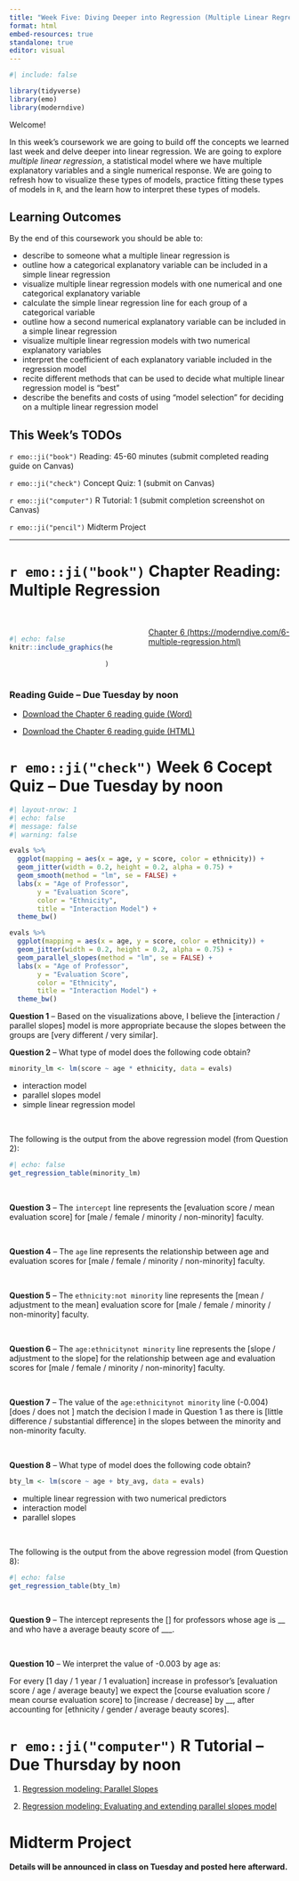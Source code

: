 ```yaml
---
title: "Week Five: Diving Deeper into Regression (Multiple Linear Regression)"
format: html
embed-resources: true
standalone: true
editor: visual
---
```


```r
#| include: false

library(tidyverse)
library(emo)
library(moderndive)
```

Welcome!

In this week's coursework we are going to build off the concepts we learned last week and delve deeper into linear regression. We are going to explore *multiple linear regression*, a statistical model where we have multiple explanatory variables and a single numerical response. We are going to refresh how to visualize these types of models, practice fitting these types of models in `R`, and the learn how to interpret these types of models.

## Learning Outcomes

By the end of this coursework you should be able to:

-   describe to someone what a multiple linear regression is
-   outline how a categorical explanatory variable can be included in a simple linear regression
-   visualize multiple linear regression models with one numerical and one categorical explanatory variable
-   calculate the simple linear regression line for each group of a categorical variable
-   outline how a second numerical explanatory variable can be included in a simple linear regression
-   visualize multiple linear regression models with two numerical explanatory variables
-   interpret the coefficient of each explanatory variable included in the regression model
-   recite different methods that can be used to decide what multiple linear regression model is "best"
-   describe the benefits and costs of using "model selection" for deciding on a multiple linear regression model

## This Week's TODOs

`r emo::ji("book")` Reading: 45-60 minutes (submit completed reading guide on Canvas)

`r emo::ji("check")` Concept Quiz: 1 (submit on Canvas)

`r emo::ji("computer")` R Tutorial: 1 (submit completion screenshot on Canvas)

`r emo::ji("pencil")` Midterm Project

------------------------------------------------------------------------

# `r emo::ji("book")` Chapter Reading: Multiple Regression

::: columns
::: {.column width="40%"}
</br>

```r
#| echo: false
knitr::include_graphics(here::here("images", 
                                   "modern_dive.png")
                        )
```
:::

::: {.column width="5%"}
:::

::: {.column width="55%"}
</br> [Chapter 6 (https://moderndive.com/6-multiple-regression.html)](https://moderndive.com/6-multiple-regression.html)
:::
:::

### Reading Guide -- Due Tuesday by noon

-   [Download the Chapter 6 reading guide (Word)](reading_guide/week5_reading_guide.docx)

-   [Download the Chapter 6 reading guide (HTML)](reading_guide/week5_reading_guide.html)

# `r emo::ji("check")` Week 6 Cocept Quiz -- Due Tuesday by noon

```r
#| layout-nrow: 1
#| echo: false
#| message: false
#| warning: false

evals %>% 
  ggplot(mapping = aes(x = age, y = score, color = ethnicity)) +
  geom_jitter(width = 0.2, height = 0.2, alpha = 0.75) + 
  geom_smooth(method = "lm", se = FALSE) + 
  labs(x = "Age of Professor", 
       y = "Evaluation Score", 
       color = "Ethnicity", 
       title = "Interaction Model") + 
  theme_bw()

evals %>% 
  ggplot(mapping = aes(x = age, y = score, color = ethnicity)) +
  geom_jitter(width = 0.2, height = 0.2, alpha = 0.75) + 
  geom_parallel_slopes(method = "lm", se = FALSE) + 
  labs(x = "Age of Professor", 
       y = "Evaluation Score", 
       color = "Ethnicity", 
       title = "Interaction Model") + 
  theme_bw()
```

**Question 1** -- Based on the visualizations above, I believe the \[interaction / parallel slopes\] model is more appropriate because the slopes between the groups are \[very different / very similar\].

**Question 2** -- What type of model does the following code obtain?

```r
minority_lm <- lm(score ~ age * ethnicity, data = evals)
```

-   interaction model
-   parallel slopes model
-   simple linear regression model

</br>

The following is the output from the above regression model (from Question 2):

```r
#| echo: false
get_regression_table(minority_lm)
```

</br>

**Question 3** -- The `intercept` line represents the \[evaluation score / mean evaluation score\] for \[male / female / minority / non-minority\] faculty.

</br>

**Question 4** -- The `age` line represents the relationship between age and evaluation scores for \[male / female / minority / non-minority\] faculty.

</br>

**Question 5** -- The `ethnicity:not minority` line represents the \[mean / adjustment to the mean\] evaluation score for \[male / female / minority / non-minority\] faculty.

</br>

**Question 6** -- The `age:ethnicitynot minority` line represents the \[slope / adjustment to the slope\] for the relationship between age and evaluation scores for \[male / female / minority / non-minority\] faculty.

</br>

**Question 7** -- The value of the `age:ethnicitynot minority` line (-0.004) \[does / does not \] match the decision I made in Question 1 as there is \[little difference / substantial difference\] in the slopes between the minority and non-minority faculty.

</br>

**Question 8** -- What type of model does the following code obtain?

```r
bty_lm <- lm(score ~ age + bty_avg, data = evals)
```

-   multiple linear regression with two numerical predictors
-   interaction model
-   parallel slopes

</br>

The following is the output from the above regression model (from Question 8):

```r
#| echo: false
get_regression_table(bty_lm)
```

</br>

**Question 9** -- The intercept represents the \[\] for professors whose age is \_\_ and who have a average beauty score of \_\_\_.

</br>

**Question 10** -- We interpret the value of -0.003 by age as:

For every \[1 day / 1 year / 1 evaluation\] increase in professor's \[evaluation score / age / average beauty\] we expect the \[course evaluation score / mean course evaluation score\] to \[increase / decrease\] by \_\_, after accounting for \[ethnicity / gender / average beauty scores\].

# `r emo::ji("computer")` R Tutorial -- Due Thursday by noon

1.  [Regression modeling: Parallel Slopes](https://openintro.shinyapps.io/ims-03-model-06/)

2.  [Regression modeling: Evaluating and extending parallel slopes model](https://openintro.shinyapps.io/ims-03-model-07/#section-evaluating-and-extending-parallel-slopes-model)

# Midterm Project

**Details will be announced in class on Tuesday and posted here afterward.**
